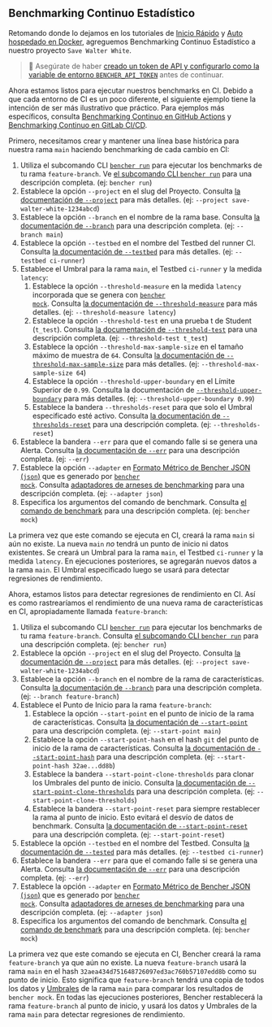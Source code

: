
## Benchmarking Continuo Estadístico

Retomando donde lo dejamos en los tutoriales de
[Inicio Rápido][quick start] y [Auto hospedado en Docker][docker self-hosted],
agreguemos Benchmarking Continuo Estadístico a nuestro proyecto `Save Walter White`.

> 🐰 Asegúrate de haber
> [creado un token de API y configurarlo como la variable de entorno `BENCHER_API_TOKEN`][create an api token]
> antes de continuar.

[quick start]: /es/docs/tutorial/quick-start/
[docker self-hosted]: /es/docs/tutorial/docker/
[continuous benchmarking]: /es/docs/explanation/continuous-benchmarking/
[create an api token]: /es/docs/tutorial/quick-start/#create-an-api-token

Ahora estamos listos para ejecutar nuestros benchmarks en CI.
Debido a que cada entorno de CI es un poco diferente,
el siguiente ejemplo tiene la intención de ser más ilustrativo que práctico.
Para ejemplos más específicos, consulta [Benchmarking Continuo en GitHub Actions][github actions]
y [Benchmarking Continuo en GitLab CI/CD][gitlab ci/cd].

[github actions]: /es/docs/how-to/github-actions/
[gitlab ci/cd]: /es/docs/how-to/gitlab-ci-cd/

Primero, necesitamos crear y mantener una línea base histórica para nuestra rama `main` haciendo benchmarking de cada cambio en CI:

<RunMainStatistical />

1. Utiliza el subcomando CLI <code><a href="/es/docs/explanation/bencher-run/">bencher run</a></code>
   para ejecutar los benchmarks de tu rama `feature-branch`.
   Ve [el subcomando CLI `bencher run`][bencher run] para una descripción completa.
   (ej: `bencher run`)
2. Establece la opción `--project` en el slug del Proyecto.
   Consulta [la documentación de `--project`][project option] para más detalles.
   (ej: `--project save-walter-white-1234abcd`)
3. Establece la opción `--branch` en el nombre de la rama base.
   Consulta [la documentación de `--branch`][branch option] para una descripción completa.
   (ej: `--branch main`)
4. Establece la opción `--testbed` en el nombre del Testbed del runner CI.
   Consulta [la documentación de `--testbed`][testbed option] para más detalles.
   (ej: `--testbed ci-runner`)
5. Establece el Umbral para la rama `main`, el Testbed `ci-runner` y la medida `latency`:
   1. Establece la opción `--threshold-measure` en la medida `latency` incorporada que se genera con <code><a href="/es/docs/reference/bencher-metric-format/#bencher-mock">bencher mock</a></code>.
   Consulta [la documentación de `--threshold-measure`][threshold measure option] para más detalles.
   (ej: `--threshold-measure latency`)
   2. Establece la opción `--threshold-test` en una prueba t de Student (`t_test`).
   Consulta [la documentación de `--threshold-test`][threshold test option] para una descripción completa.
   (ej: `--threshold-test t_test`)
   3. Establece la opción `--threshold-max-sample-size` en el tamaño máximo de muestra de `64`.
   Consulta [la documentación de `--threshold-max-sample-size`][threshold max sample size] para más detalles.
   (ej: `--threshold-max-sample-size 64`)
   4. Establece la opción `--threshold-upper-boundary` en el Límite Superior de `0.99`.
   Consulta la documentación de [`--threshold-upper-boundary`][threshold upper boundary] para más detalles.
   (ej: `--threshold-upper-boundary 0.99`)
   5. Establece la bandera `--thresholds-reset` para que solo el Umbral especificado esté activo.
   Consulta [la documentación de `--thresholds-reset`][thresholds reset] para una descripción completa.
   (ej: `--thresholds-reset`)
6. Establece la bandera `--err` para que el comando falle si se genera una Alerta.
   Consulta [la documentación de `--err`][alert err] para una descripción completa.
   (ej: `--err`)
7. Establece la opción `--adapter` en [Formato Métrico de Bencher JSON (`json`)][bmf] que es generado por <code><a href="/es/docs/reference/bencher-metric-format/#bencher-mock">bencher mock</a></code>.
   Consulta [adaptadores de arneses de benchmarking][adapter json] para una descripción completa.
   (ej: `--adapter json`)
8. Especifica los argumentos del comando de benchmark.
   Consulta [el comando de benchmark][command argument] para una descripción completa.
   (ej: `bencher mock`)

La primera vez que este comando se ejecuta en CI,
creará la rama `main` si aún no existe.
La nueva `main` _no_ tendrá un punto de inicio ni datos existentes.
Se creará un Umbral para la rama `main`, el Testbed `ci-runner` y la medida `latency`.
En ejecuciones posteriores, se agregarán nuevos datos a la rama `main`.
El Umbral especificado luego se usará para detectar regresiones de rendimiento.

[bencher run]: /es/docs/explanation/bencher-run/
[project option]: /es/docs/explanation/bencher-run/#--project-project
[branch option]: /es/docs/explanation/branch-selection/#--branch-branch
[testbed option]: /es/docs/explanation/bencher-run/#--testbed-testbed
[threshold measure option]: /es/docs/explanation/thresholds/#--threshold-measure-measure
[threshold test option]: /es/docs/explanation/thresholds/#--threshold-test-test
[threshold max sample size]: /es/docs/explanation/thresholds/#--threshold-max-sample-size-size
[threshold upper boundary]: /es/docs/explanation/thresholds/#--threshold-upper-boundary-boundary
[thresholds reset]: /es/docs/explanation/thresholds/#--thresholds-reset
[alert err]: /es/docs/explanation/thresholds/#--err
[bmf]: /es/docs/reference/bencher-metric-format/
[adapter json]: /es/docs/explanation/adapters/#-json
[command argument]: /es/docs/explanation/bencher-run/#benchmark-command

Ahora, estamos listos para detectar regresiones de rendimiento en CI.
Así es como rastrearíamos el rendimiento de una nueva rama de características en CI, apropiadamente llamada `feature-branch`:

<RunFeatureStatistical />

1. Utiliza el subcomando CLI <code><a href="/es/docs/explanation/bencher-run/">bencher run</a></code>
   para ejecutar los benchmarks de tu rama `feature-branch`.
   Consulta [el subcomando CLI `bencher run`][bencher run] para una descripción completa.
   (ej: `bencher run`)
2. Establece la opción `--project` en el slug del Proyecto.
   Consulta [la documentación de `--project`][project option] para más detalles.
   (ej: `--project save-walter-white-1234abcd`)
3. Establece la opción `--branch` en el nombre de la rama de características.
   Consulta [la documentación de `--branch`][branch option] para una descripción completa.
   (ej: `--branch feature-branch`)
4. Establece el Punto de Inicio para la rama `feature-branch`:
   1. Establece la opción `--start-point` en el punto de inicio de la rama de características.
   Consulta [la documentación de `--start-point`][start point] para una descripción completa.
   (ej: `--start-point main`)
   2. Establece la opción `--start-point-hash` en el hash `git` del punto de inicio de la rama de características.
   Consulta [la documentación de `--start-point-hash`][start point hash] para una descripción completa.
   (ej: `--start-point-hash 32ae...dd8b`)
   3. Establece la bandera `--start-point-clone-thresholds` para clonar los Umbrales del punto de inicio.
   Consulta [la documentación de `--start-point-clone-thresholds`][start point clone thresholds] para una descripción completa.
   (ej: `--start-point-clone-thresholds`)
   4. Establece la bandera `--start-point-reset` para siempre restablecer la rama al punto de inicio.
   Esto evitará el desvío de datos de benchmark.
   Consulta [la documentación de `--start-point-reset`][start point reset] para una descripción completa.
   (ej: `--start-point-reset`)
5. Establece la opción `--testbed` en el nombre del Testbed.
   Consulta [la documentación de `--tested`][testbed option] para más detalles.
   (ej: `--testbed ci-runner`)
6. Establece la bandera `--err` para que el comando falle si se genera una Alerta.
   Consulta [la documentación de `--err`][alert err] para una descripción completa.
   (ej: `--err`)
7. Establece la opción `--adapter` en [Formato Métrico de Bencher JSON (`json`)][bmf] que es generado por <code><a href="/es/docs/reference/bencher-metric-format/#bencher-mock">bencher mock</a></code>.
   Consulta [adaptadores de arneses de benchmarking][adapter json] para una descripción completa.
   (ej: `--adapter json`)
8. Especifica los argumentos del comando de benchmark.
   Consulta [el comando de benchmark][command argument] para una descripción completa.
   (ej: `bencher mock`)

La primera vez que este comando se ejecuta en CI,
Bencher creará la rama `feature-branch` ya que aún no existe.
La nueva `feature-branch` usará la rama `main`
en el hash `32aea434d751648726097ed3ac760b57107edd8b` como su punto de inicio.
Esto significa que `feature-branch` tendrá una copia de todos los datos y [Umbrales][thresholds]
de la rama `main` para comparar los resultados de `bencher mock`.
En todas las ejecuciones posteriores, Bencher restablecerá la rama `feature-branch` al punto de inicio,
y usará los datos y Umbrales de la rama `main` para detectar regresiones de rendimiento.

[start point]: /es/docs/explanation/branch-selection/#--start-point-branch
[start point hash]: /es/docs/explanation/branch-selection/#--start-point-hash-hash
[start point clone thresholds]: /es/docs/explanation/branch-selection/#--start-point-clone-thresholds
[start point reset]: /es/docs/explanation/branch-selection/#--start-point-reset
[thresholds]: /es/docs/explanation/thresholds/